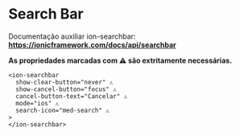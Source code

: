 
<Meta title="Components/Core/Search Bar/Usage" />

# Search Bar

Documentação auxiliar ion-searchbar: **https://ionicframework.com/docs/api/searchbar**

**As propriedades marcadas com ⚠️ são extritamente necessárias.**

```
<ion-searchbar
  show-clear-button="never" ⚠️
  show-cancel-button="focus" ⚠️
  cancel-button-text="Cancelar" ⚠️
  mode="ios" ⚠️
  search-icon="med-search" ⚠️
>
</ion-searchbar>
```
